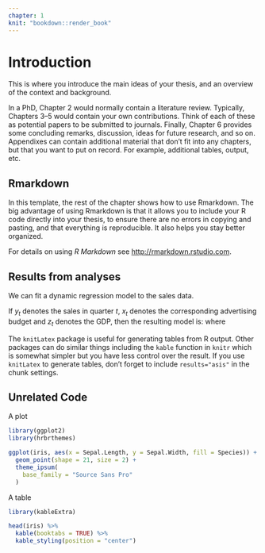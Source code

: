 ```yaml
---
chapter: 1
knit: "bookdown::render_book"
---
```


<!--
The following line is required to re-set page numbering after preliminary material. Do not remove
-->
\clearpage\pagenumbering{arabic}\setcounter{page}{1}


# Introduction {#ch:intro}

This is where you introduce the main ideas of your thesis, and an overview of the context and background.

In a PhD, Chapter 2 would normally contain a literature review. Typically, Chapters 3--5 would contain your own contributions. Think of each of these as potential papers to be submitted to journals. Finally, Chapter 6 provides some concluding remarks, discussion, ideas for future research, and so on. Appendixes can contain additional material that don't fit into any chapters, but that you want to put on record. For example, additional tables, output, etc.

## Rmarkdown

In this template, the rest of the chapter shows how to use Rmarkdown. The big advantage of using Rmarkdown is that it allows you to include your R code directly into your thesis, to ensure there are no errors in copying and pasting, and that everything is reproducible. It also helps you stay better organized.

For details on using _R Markdown_ see <http://rmarkdown.rstudio.com>.


## Results from analyses

We can fit a dynamic regression model to the sales data.

If $y_t$ denotes the sales in quarter $t$, $x_t$ denotes the corresponding advertising budget and $z_t$ denotes the GDP, then the resulting model is:
\begin{equation}
  y_t - y_{t-4} = \beta (x_t-x_{t-4}) + \gamma (z_t-z_{t-4}) + \theta_1 \varepsilon_{t-1} + \Theta_1 \varepsilon_{t-4} + \varepsilon_t
\end{equation}
where

The `knitLatex` package is useful for generating tables from R output. Other packages can do similar things including the `kable` function in `knitr` which is somewhat simpler but you have less control over the result. If you use `knitLatex` to generate tables, don't forget to include `results="asis"` in the chunk settings.

## Unrelated Code

A plot

```r
library(ggplot2)
library(hrbrthemes)

ggplot(iris, aes(x = Sepal.Length, y = Sepal.Width, fill = Species)) +
  geom_point(shape = 21, size = 2) +
  theme_ipsum(
    base_family = "Source Sans Pro"
  )
```

A table

```r
library(kableExtra)

head(iris) %>%
  kable(booktabs = TRUE) %>%
  kable_styling(position = "center")
```

